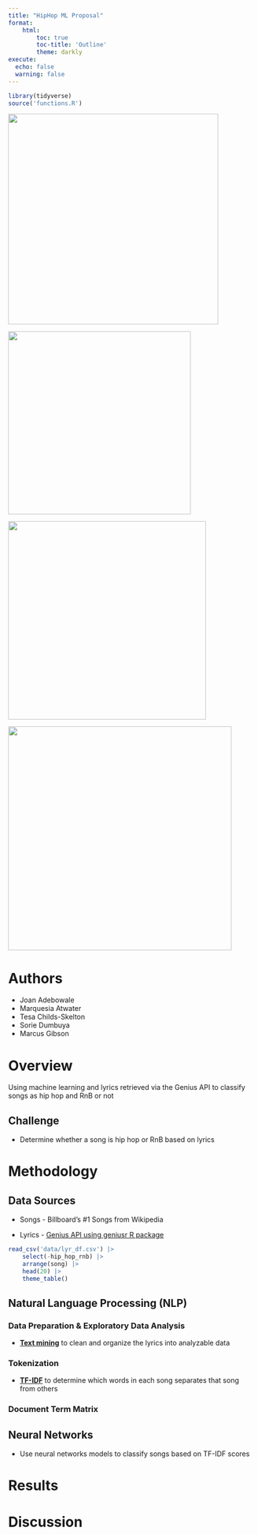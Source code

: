 ```yaml
---
title: "HipHop ML Proposal"
format:
    html: 
        toc: true
        toc-title: 'Outline'
        theme: darkly
execute: 
  echo: false
  warning: false
---
```


```r
library(tidyverse)
source('functions.R')
```

::: {.column-screen-inset layout-ncol="4"}
![](imgs/envogue.jpeg){fig-align="center" width="427"}

![](imgs/Salt-N-Pepa-1000.jpg){fig-align="center" width="371"}

![](imgs/destinys_child.jpeg){fig-align="center" width="402"}

![](imgs/City-Girls.jpg){fig-align="center" width="454"}
:::

# Authors

-   Joan Adebowale
-   Marquesia Atwater
-   Tesa Childs-Skelton
-   Sorie Dumbuya
-   Marcus Gibson

# Overview

Using machine learning and lyrics retrieved via the Genius API to classify songs as hip hop and RnB or not

## Challenge

-   Determine whether a song is hip hop or RnB based on lyrics

# Methodology

## Data Sources

-   Songs - Billboard's #1 Songs from Wikipedia

-   Lyrics - [Genius API using geniusr R package](analysis/genius_api.html)

```r
read_csv('data/lyr_df.csv') |> 
    select(-hip_hop_rnb) |> 
    arrange(song) |> 
    head(20) |> 
    theme_table()
```

## Natural Language Processing (NLP)

### Data Preparation & Exploratory Data Analysis

-   [**Text mining**](analysis/text_mining.html) to clean and organize the lyrics into analyzable data

### Tokenization

-   [**TF-IDF**](analysis/tfidf.html) to determine which words in each song separates that song from others

### Document Term Matrix

## Neural Networks

-   Use neural networks models to classify songs based on TF-IDF scores

# Results

# Discussion
